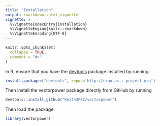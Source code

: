 ```yaml
---
title: "Installation"
output: rmarkdown::html_vignette
vignette: >
  %\VignetteIndexEntry{Installation}
  %\VignetteEngine{knitr::rmarkdown}
  %\VignetteEncoding{UTF-8}
---
```


```r
knitr::opts_chunk$set(
  collapse = TRUE,
  comment = "#>"
)
```

In R, ensure that you have the [devtools](https://www.rstudio.com/products/rpackages/devtools/) package installed by running:

```r
install.packages("devtools", repos='http://cran.us.r-project.org')
```

Then install the vectorpower package directly from GitHub by running

```r
devtools::install_github("KeithJF82/vectorpower")
```

Then load the package:

```r
library(vectorpower)
```


